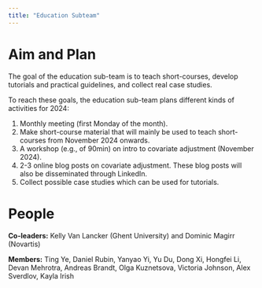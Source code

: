 ```yaml
---
title: "Education Subteam"
---
```


# Aim and Plan

The goal of the education sub-team is to teach short-courses, develop tutorials and practical guidelines, and collect real case studies.

To reach these goals, the education sub-team plans different kinds of activities for 2024:

1.  Monthly meeting (first Monday of the month).
2.  Make short-course material that will mainly be used to teach short-courses from November 2024 onwards.
3.  A workshop (e.g., of 90min) on intro to covariate adjustment (November 2024).
4.  2-3 online blog posts on covariate adjustment. These blog posts will also be disseminated through LinkedIn.
5.  Collect possible case studies which can be used for tutorials.

# People

**Co-leaders:** Kelly Van Lancker (Ghent University) and Dominic Magirr (Novartis)

**Members:** Ting Ye, Daniel Rubin, Yanyao Yi, Yu Du, Dong Xi, Hongfei Li, Devan Mehrotra, Andreas Brandt, Olga Kuznetsova, Victoria Johnson, Alex Sverdlov, Kayla Irish

